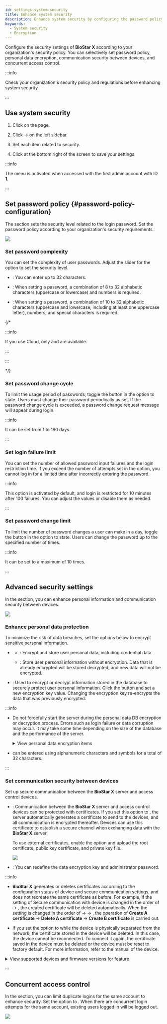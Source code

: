 ```yaml
---
id: settings-system-security
title: Enhance system security
description: Enhance system security by configuring the password policy, personal data encryption, and communication security between devices in BioStar X.
keywords:
  - System security
  - Encryption
---
```


Configure the security settings of **BioStar X** according to your organization's security policy. You can selectively set password policy, personal data encryption, communication security between devices, and concurrent access control.

:::info

Check your organization's security policy and regulations before enhancing system security.

:::

## Use system security

1. Click <Cmd sid='shell.header.setting' /> on the <Cmd sid='shell.header.launcher' /> page.

2. Click <Cmd sid='setting.menu.system.root' /> → <Cmd sid="setting.systemSecurity" product='2' /> on the left sidebar.

3. Set each item related to security.

4. Click <Cmd sid="button.apply" product='2' /> at the bottom right of the screen to save your settings.

:::info

The <Cmd sid="setting.server.secure.comm.title" product='2' /> menu is activated when accessed with the first admin account with ID **1**.

:::

## Set password policy {#password-policy-configuration}

The <Cmd sid='setting.systemSecurity.loginPassword' product='2' /> section sets the security level related to the login password. Set the password policy according to your organization's security requirements.

<Image src='/img/biostarx-settings-system-security-password.png' className='none' />

### Set password complexity

You can set the complexity of user passwords. Adjust the slider for the <Cmd sid="setting.server.passwordLevel" product='2' /> option to set the security level.

* <Cmd sid="setting.server.passwordLevelDefault" product='2' />: You can enter up to 32 characters.

* <Cmd sid="setting.server.passwordLevelMedium" product='2' />: When setting a password, a combination of 8 to 32 alphabetic characters (uppercase or lowercase) and numbers is required.

* <Cmd sid="setting.server.passwordLevelStrong" product='2' />: When setting a password, a combination of 10 to 32 alphabetic characters (uppercase and lowercase, including at least one uppercase letter), numbers, and special characters is required.

{/*

:::info

If you use <Cmd>Cloud</Cmd>, only <Cmd sid="setting.server.passwordLevelMedium" product='2' /> and <Cmd sid="setting.server.passwordLevelStrong" product='2' /> are available.

:::

:::

*/}

### Set password change cycle

To limit the usage period of passwords, toggle the button in the <Cmd sid="setting.systemSecurity.passwordUpdateCycle" product='2' /> option to <Cmd sid="common.active" product='2' /> state. Users must change their password periodically as set. If the password change cycle is exceeded, a password change request message will appear during login.

:::info

It can be set from 1 to 180 days.

:::

### Set login failure limit

You can set the number of allowed password input failures and the login restriction time. If you exceed the number of attempts set in the <Cmd sid="setting.systemSecurity.allowLoginFailed" product='2' /> option, you cannot log in for a limited time after incorrectly entering the password.

:::info

This option is activated by default, and login is restricted for 10 minutes after 100 failures. You can adjust the values or disable them as needed.

:::

### Set password change limit

To limit the number of password changes a user can make in a day, toggle the button in the <Cmd sid="setting.systemSecurity.allowPasswordChange" product='2' /> option to <Cmd sid="common.active" product='2' /> state. Users can change the password up to the specified number of times.

:::info

It can be set to a maximum of 10 times.

:::

## Advanced security settings

In the <Cmd sid='setting.server.secure.comm.title' product='2' /> section, you can enhance personal information and communication security between devices.

<Image src='/img/biostarx-settings-system-security-advanced.png' className='none' />

### Enhance personal data protection

To minimize the risk of data breaches, set the options below to encrypt sensitive personal information.

* <Cmd sid="setting.sever.secure.comm.encrypt.db" product='2' />

  * <Cmd sid="common.use" product='2' />: Encrypt and store user personal data, including credential data.

  * <Cmd sid="common.notUse" product='2' />: Store user personal information without encryption. Data that is already encrypted will be stored decrypted, and new data will not be encrypted.

* <Cmd sid="setting.server.secure.comm.encryption_key_db" product='2' />: Used to encrypt or decrypt information stored in the database to securely protect user personal information. Click the <Cmd sid="setting.server.secure.comm.key_change" product='2' /> button and set a new encryption key value. Changing the encryption key re-encrypts the data that was previously encrypted.

:::info

* Do not forcefully start the server during the personal data DB encryption or decryption process. Errors such as login failure or data corruption may occur. It may take some time depending on the size of the database and the performance of the server.

  <details>
  <summary>View personal data encryption items</summary>

  * Profile image

  * User ID

  * Name

  * Phone number

  * User IP

  * Email information for sender ans recipients

  * Login ID

  * Login password

  * Face template

  * Fingerprint template

  * Card ID

  * Smart card layout key

  * Custom information for user and visitor

  * Image log files

  </details>

* <Cmd sid="setting.server.secure.comm.encryption_key_db" product='2' /> can be entered using alphanumeric characters and symbols for a total of 32 characters.

:::

### Set communication security between devices

Set up secure communication between the **BioStar X** server and access control devices.

* <Cmd sid="setting.sever.secure.comm.menu" product='2' />: Communication between the **BioStar X** server and access control devices can be protected with certificates. If you set this option to <Cmd sid="common.use" product='2' />, the server automatically generates a certificate to send to the devices, and all communication is encrypted thereafter. Devices can use this certificate to establish a secure channel when exchanging data with the **BioStar X** server.

  To use external certificates, enable the <Cmd sid='setting.sever.secure.comm.extcert.menu' product='2' /> option and upload the root certificate, public key certificate, and private key file.

  <Image src='/img/biostarx-settings-system-security-advanced-with-device.png' />
* <Cmd sid="setting.server.secure.comm.data_encryption" product='2' />: You can redefine the data encryption key and administrator password.

:::info

* **BioStar X** generates or deletes certificates according to the configuration status of device and secure communication settings, and does not recreate the same certificate as before. For example, if the setting of Secure communication with device is changed in the order of <Cmd sid="common.use" product='2' /> → <Cmd sid="common.notUse" product='2' />, the created certificate will be deleted automatically. When the setting is changed in the order of <Cmd sid="common.use" product='2' /> → <Cmd sid="common.notUse" product='2' /> → <Cmd sid="common.use" product='2' />, the operation of **Create A certificate** → **Delete A certificate** → **Create B certificate** is carried out.

* If you set the <Cmd sid="setting.sever.secure.comm.menu" product='2' /> option to <Cmd sid="common.notUse" product='2' /> while the device is physically separated from the network, the certificate stored in the device will be deleted. In this case, the device cannot be reconnected. To connect it again, the certificate saved in the device must be deleted or the device must be reset to factory default. For more information, refer to the manual of the device.

<details>
<summary>View supported devices and firmware versions for <Cmd sid="setting.sever.secure.comm.menu" product='2' /> feature</summary>

* FaceStation 2 FW 1.1.0 or later

* BioStation A2 FW 1.5.0 or later

* BioStation 2 FW 1.6.0 or later

* BioStation L2 FW 1.3.0 or later

* BioLite N2 firmware 1.0.0 or higher

* BioEntry P2 FW 1.1.0 or later

* BioEntry W2 FW 1.2.0 or later

* FaceLite firmware 1.0.0 or higher

* XPass 2 firmware 1.0.0 or higher

* CoreStation FW 1.1.0 or later

* X-Station 2 firmware 1.0.0 or higher

* BioStation 3 firmware 1.0.0 or higher 

</details>

:::

## Concurrent access control

In the <Cmd sid='setting.systemSecurity.sessionSecurity' product='2' /> section, you can limit duplicate logins for the same account to enhance security. Set the <Cmd sid="setting.systemSecurity.useSimultaneousConnection" product='2' /> option to <Cmd sid="common.inactive" product='2' />. When there are concurrent login attempts for the same account, existing users logged in will be logged out.

<Image src='/img/biostarx-settings-system-security-session.png' className='none' />
